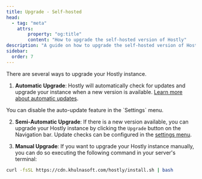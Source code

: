 ```yaml
---
title: Upgrade - Self-hosted
head:
  - tag: "meta"
    attrs:
        property: "og:title"
        content: "How to upgrade the self-hosted version of Hostly"
description: "A guide on how to upgrade the self-hosted version of Hostly."
sidebar:
  order: 7
---
```



There are several ways to upgrade your Hostly instance.

1. **Automatic Upgrade**: Hostly will automatically check for updates and upgrade your instance when a new version is available. [Learn more about automatic updates](/docs/knowledge-base/hostly-updates#update-settings).

<Aside type="tip">You can disable the auto-update feature in the `Settings` menu.</Aside>

2. **Semi-Automatic Upgrade**: If there is a new version available, you can upgrade your Hostly instance by clicking the `Upgrade` button on the Navigation bar. Update checks can be configured in the [settings menu](/docs/knowledge-base/hostly-updates#update-settings).

3. **Manual Upgrade**: If you want to upgrade your Hostly instance manually, you can do so executing the following command in your server's terminal:

```bash
curl -fsSL https://cdn.khulnasoft.com/hostly/install.sh | bash
```
